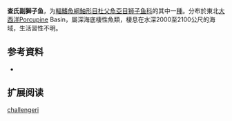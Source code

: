 {{Speciesbox
| name = 查氏副獅子魚
| status = NE
| status_system = 
| image = 
| genus = Paraliparis
| species = challengeri
| authority = [[Andriashev|Andriashev]],  1993
| synonyms = 
}}

'''查氏副獅子鱼'''，为[[輻鰭魚綱|輻鰭魚綱]][[鮋形目|鮋形目]][[杜父魚亞目|杜父魚亞目]][[狮子鱼科|狮子鱼科]]的其中一[[種|種]]。分布於東北[[大西洋|大西洋]]Porcupine Basin，屬深海底棲性魚類，棲息在水深2000至2100公尺的海域，生活習性不明。

== 参考資料 ==
*{{FishBase_species|genus=Paraliparis|species=challengeri|year=2011|month=12}}

== 扩展阅读 ==
{{refbegin}}
{{wikispecies-inline|Paraliparis challengeri|查氏副獅子魚}}
{{refend}}
{{Taxonbar|from=Q2296031}}

[[Category:副獅子魚属|challengeri]]


{{鮋形目小作品}}